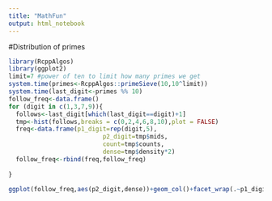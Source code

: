 ```yaml
---
title: "MathFun"
output: html_notebook
---
```


#Distribution of primes

```r
library(RcppAlgos)
library(ggplot2)
limit=7 #power of ten to limit how many primes we get
system.time(primes<-RcppAlgos::primeSieve(10,10^limit))
system.time(last_digit<-primes %% 10)
follow_freq<-data.frame()
for (digit in c(1,3,7,9)){
  follows<-last_digit[which(last_digit==digit)+1]
  tmp<-hist(follows,breaks = c(0,2,4,6,8,10),plot = FALSE)
  freq<-data.frame(p1_digit=rep(digit,5),
                          p2_digit=tmp$mids,
                          count=tmp$counts,
                          dense=tmp$density*2)
  follow_freq<-rbind(freq,follow_freq)
  
}

ggplot(follow_freq,aes(p2_digit,dense))+geom_col()+facet_wrap(.~p1_digit)
```
